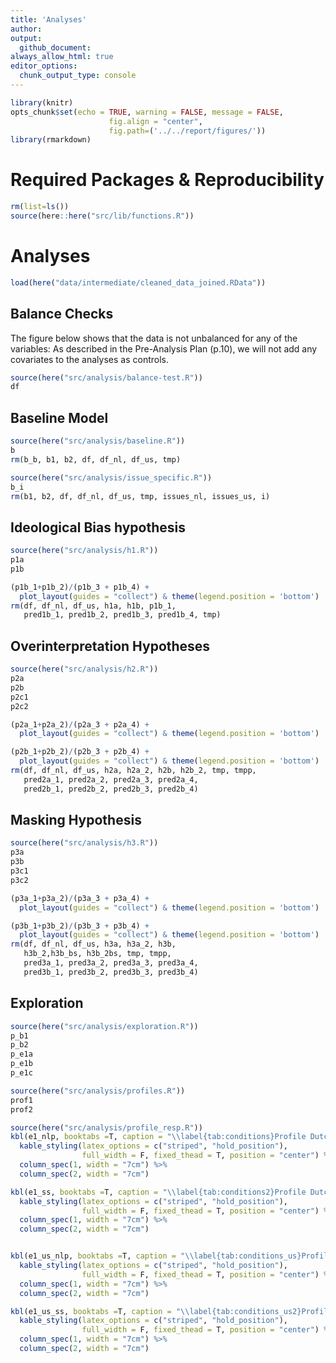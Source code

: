 ```yaml
---
title: 'Analyses'
author: 
output: 
  github_document:
always_allow_html: true
editor_options: 
  chunk_output_type: console
---
```


```r
library(knitr)
opts_chunk$set(echo = TRUE, warning = FALSE, message = FALSE,
                      fig.align = "center",
                      fig.path=('../../report/figures/'))
library(rmarkdown)
```

# Required Packages &amp; Reproducibility
```r
rm(list=ls())
source(here::here("src/lib/functions.R"))
```

# Analyses
```r
load(here("data/intermediate/cleaned_data_joined.RData"))
```

## Balance Checks

The figure below shows that the data is not unbalanced for any of the variables: As described in the Pre-Analysis Plan (p.10), we will not add any covariates to the analyses as controls.

```r
source(here("src/analysis/balance-test.R"))
df
```

## Baseline Model
```r
source(here("src/analysis/baseline.R"))
b
rm(b_b, b1, b2, df, df_nl, df_us, tmp)
```

```r
source(here("src/analysis/issue_specific.R"))
b_i
rm(b1, b2, df, df_nl, df_us, tmp, issues_nl, issues_us, i)
```

## Ideological Bias hypothesis
```r
source(here("src/analysis/h1.R"))
p1a
p1b

(p1b_1+p1b_2)/(p1b_3 + p1b_4) + 
  plot_layout(guides = "collect") & theme(legend.position = 'bottom')
rm(df, df_nl, df_us, h1a, h1b, p1b_1, 
   pred1b_1, pred1b_2, pred1b_3, pred1b_4, tmp)
```

## Overinterpretation Hypotheses
```r
source(here("src/analysis/h2.R"))
p2a
p2b
p2c1
p2c2

(p2a_1+p2a_2)/(p2a_3 + p2a_4) + 
  plot_layout(guides = "collect") & theme(legend.position = 'bottom')

(p2b_1+p2b_2)/(p2b_3 + p2b_4) + 
  plot_layout(guides = "collect") & theme(legend.position = 'bottom')
rm(df, df_nl, df_us, h2a, h2a_2, h2b, h2b_2, tmp, tmpp,
   pred2a_1, pred2a_2, pred2a_3, pred2a_4, 
   pred2b_1, pred2b_2, pred2b_3, pred2b_4)
```

## Masking Hypothesis
```r
source(here("src/analysis/h3.R"))
p3a
p3b
p3c1
p3c2

(p3a_1+p3a_2)/(p3a_3 + p3a_4) + 
  plot_layout(guides = "collect") & theme(legend.position = 'bottom')

(p3b_1+p3b_2)/(p3b_3 + p3b_4) + 
  plot_layout(guides = "collect") & theme(legend.position = 'bottom')
rm(df, df_nl, df_us, h3a, h3a_2, h3b, 
   h3b_2,h3b_bs, h3b_2bs, tmp, tmpp,
   pred3a_1, pred3a_2, pred3a_3, pred3a_4, 
   pred3b_1, pred3b_2, pred3b_3, pred3b_4)
```

## Exploration
```r
source(here("src/analysis/exploration.R"))
p_b1
p_b2
p_e1a
p_e1b
p_e1c
```

```r
source(here("src/analysis/profiles.R"))
prof1 
prof2
```

```r
source(here("src/analysis/profile_resp.R"))
kbl(e1_nlp, booktabs =T, caption = "\\label{tab:conditions}Profile Dutch Stance Annotators") %>%
  kable_styling(latex_options = c("striped", "hold_position"),
                full_width = F, fixed_thead = T, position = "center") %>%
  column_spec(1, width = "7cm") %>%
  column_spec(2, width = "7cm")

kbl(e1_ss, booktabs =T, caption = "\\label{tab:conditions2}Profile Dutch Stance Annotators") %>%
  kable_styling(latex_options = c("striped", "hold_position"),
                full_width = F, fixed_thead = T, position = "center") %>%
  column_spec(1, width = "7cm") %>%
  column_spec(2, width = "7cm")


kbl(e1_us_nlp, booktabs =T, caption = "\\label{tab:conditions_us}Profile American Stance Annotators") %>%
  kable_styling(latex_options = c("striped", "hold_position"),
                full_width = F, fixed_thead = T, position = "center") %>%
  column_spec(1, width = "7cm") %>%
  column_spec(2, width = "7cm")

kbl(e1_us_ss, booktabs =T, caption = "\\label{tab:conditions_us2}Profile American Stance Annotators") %>%
  kable_styling(latex_options = c("striped", "hold_position"),
                full_width = F, fixed_thead = T, position = "center") %>%
  column_spec(1, width = "7cm") %>%
  column_spec(2, width = "7cm")
```
